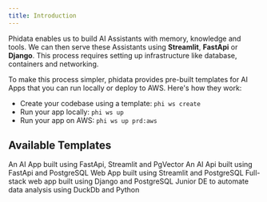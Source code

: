 ```yaml
---
title: Introduction
---
```


Phidata enables us to build AI Assistants with memory, knowledge and tools. We can then serve these Assistants using **Streamlit**, **FastApi** or **Django**. This process requires setting up infrastructure like database, containers and networking.

To make this process simpler, phidata provides pre-built templates for AI Apps that you can run locally or deploy to AWS. Here's how they work:

- Create your codebase using a template: `phi ws create`
- Run your app locally: `phi ws up`
- Run your app on AWS: `phi ws up prd:aws`

## Available Templates

<CardGroup cols={2}>
  <Card title="AI App" icon="books" href="/templates/ai-app/run-local">
    An AI App built using FastApi, Streamlit and PgVector
  </Card>
  <Card title="AI Api" icon="bolt" href="/templates/ai-api/run-local">
    An AI Api built using FastApi and PostgreSQL
  </Card>
  <Card title="Streamlit App" icon="ghost" href="/templates/streamlit-app/run-local">
    Web App built using Streamlit and PostgreSQL
  </Card>
  <Card title="Django App" icon="globe" href="/templates/django-app/run-local">
    Full-stack web app built using Django and PostgreSQL
  </Card>
  <Card
    title="Junior Data Engineer"
    icon="sparkles"
    href="/templates/junior-de/run-local"
  >
    Junior DE to automate data analysis using DuckDb and Python
  </Card>
</CardGroup>

